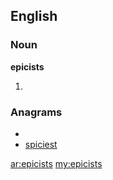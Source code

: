==English==

===Noun===
'''epicists'''

# {{plural of|epicist}}

===Anagrams===
* {{alphagram|ceiipsst}}
* [[spiciest#English|spiciest]]

[[ar:epicists]]
[[my:epicists]]